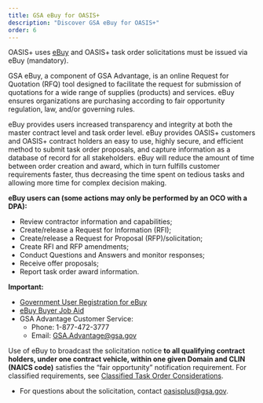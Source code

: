```yaml
---
title: GSA eBuy for OASIS+
description: "Discover GSA eBuy for OASIS+"
order: 6
---
```




OASIS+ uses [eBuy](https://www.ebuy.gsa.gov/ebuy/) and OASIS+ task order solicitations must be issued via eBuy (mandatory).

GSA eBuy, a component of GSA Advantage, is an online Request for Quotation (RFQ) tool designed to facilitate the request for submission of quotations for a wide range of supplies (products) and services. eBuy ensures organizations are purchasing according to fair opportunity regulation, law, and/or governing rules. 

eBuy provides users increased transparency and integrity at both the master contract level and task order level. eBuy provides OASIS+ customers and OASIS+ contract holders an easy to use, highly secure, and efficient method to submit task order proposals, and capture information as a database of record for all stakeholders. eBuy will reduce the amount of time between order creation and award, which in turn fulfills customer requirements faster, thus decreasing the time spent on tedious tasks and allowing more time for complex decision making.

**eBuy users can (some actions may only be performed by an OCO with a DPA):**
- Review contractor information and capabilities;
- Create/release a Request for Information (RFI);
- Create/release a Request for Proposal (RFP)/solicitation; 
- Create RFI and RFP amendments; 
- Conduct Questions and Answers and monitor responses; 
- Receive offer proposals;
- Report task order award information.

**Important:**
- [Government User Registration for eBuy](https://www.gsaadvantage.gov/advantage/ws/profile/registration)
- [eBuy Buyer Job Aid](https://www.ebuy.gsa.gov/ebuy/assets/content/eBuy-Buyer_jobaid.pdf)
- GSA Advantage Customer Service:
  - Phone: 1-877-472-3777
  - Email: GSA.Advantage@gsa.gov

Use of eBuy to broadcast the solicitation notice **to all qualifying contract holders, under one contract vehicle, within one given Domain and CLIN (NAICS code)** satisfies the “fair opportunity” notification requirement. For classified requirements, see [Classified Task Order Considerations](/buyers-guide/research-contract-features/task-orders). 

   - For questions about the solicitation, contact [oasisplus@gsa.gov](mailto:oasisplus@gsa.gov). 


